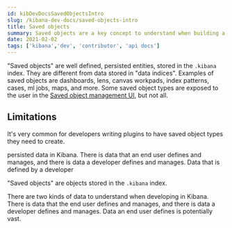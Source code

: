 ```yaml
---
id: kibDevDocsSavedObjectsIntro
slug: /kibana-dev-docs/saved-objects-intro
title: Saved objects
summary: Saved objects are a key concept to understand when building a Kibana plugin.
date: 2021-02-02
tags: ['kibana','dev', 'contributor', 'api docs']
---
```


"Saved objects" are well defined, persisted entities, stored in the `.kibana` index. They are different
from data stored in "data indices". Examples of saved objects are dashboards, lens, canvas workpads, index patterns,
cases, ml jobs, maps, and more. Some saved object types are exposed to the user in the
[Saved object management UI](https://www.elastic.co/guide/en/kibana/current/managing-saved-objects.html), but not all.

## Limitations



It's very common for developers writing plugins to have saved object types they need to create.



 persisted data in Kibana. There is data that an end user defines and
manages, and there is data a developer defines and manages. Data that is defined by a 
developer 

"Saved objects" are objects stored in the `.kibana` index. 

There are two kinds of data to understand when developing in Kibana. There is data that the end user
defines and manages, and there is data a developer defines and manages. Data an end user defines is potentially
vast. 